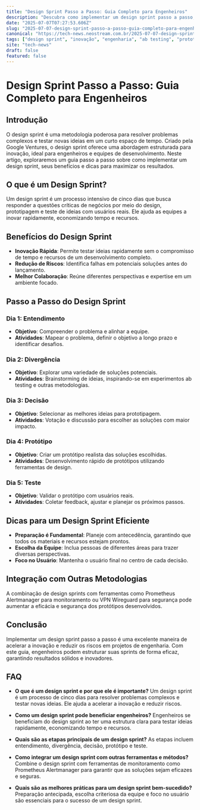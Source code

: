 ```yaml
---
title: "Design Sprint Passo a Passo: Guia Completo para Engenheiros"
description: "Descubra como implementar um design sprint passo a passo, explorando suas fases, benefícios e dicas práticas para engenheiros. Aumente a eficiência e inovação em seus projetos."
date: "2025-07-07T07:27:53.606Z"
slug: "2025-07-07-design-sprint-passo-a-passo-guia-completo-para-engenheiros"
canonical: "https://tech-news.neostream.com.br/2025-07-07-design-sprint-passo-a-passo-guia-completo-para-engenheiros"
tags: ["design sprint", "inovação", "engenharia", "ab testing", "prototipagem"]
site: "tech-news"
draft: false
featured: false
---
```


# Design Sprint Passo a Passo: Guia Completo para Engenheiros

## Introdução
O design sprint é uma metodologia poderosa para resolver problemas complexos e testar novas ideias em um curto espaço de tempo. Criado pela Google Ventures, o design sprint oferece uma abordagem estruturada para inovação, ideal para engenheiros e equipes de desenvolvimento. Neste artigo, exploraremos um guia passo a passo sobre como implementar um design sprint, seus benefícios e dicas para maximizar os resultados.

## O que é um Design Sprint?
Um design sprint é um processo intensivo de cinco dias que busca responder a questões críticas de negócios por meio do design, prototipagem e teste de ideias com usuários reais. Ele ajuda as equipes a inovar rapidamente, economizando tempo e recursos.

## Benefícios do Design Sprint
- **Inovação Rápida**: Permite testar ideias rapidamente sem o compromisso de tempo e recursos de um desenvolvimento completo.
- **Redução de Riscos**: Identifica falhas em potenciais soluções antes do lançamento.
- **Melhor Colaboração**: Reúne diferentes perspectivas e expertise em um ambiente focado.

## Passo a Passo do Design Sprint
### Dia 1: Entendimento
- **Objetivo**: Compreender o problema e alinhar a equipe.
- **Atividades**: Mapear o problema, definir o objetivo a longo prazo e identificar desafios.

### Dia 2: Divergência
- **Objetivo**: Explorar uma variedade de soluções potenciais.
- **Atividades**: Brainstorming de ideias, inspirando-se em experimentos ab testing e outras metodologias.

### Dia 3: Decisão
- **Objetivo**: Selecionar as melhores ideias para prototipagem.
- **Atividades**: Votação e discussão para escolher as soluções com maior impacto.

### Dia 4: Protótipo
- **Objetivo**: Criar um protótipo realista das soluções escolhidas.
- **Atividades**: Desenvolvimento rápido de protótipos utilizando ferramentas de design.

### Dia 5: Teste
- **Objetivo**: Validar o protótipo com usuários reais.
- **Atividades**: Coletar feedback, ajustar e planejar os próximos passos.

## Dicas para um Design Sprint Eficiente
- **Preparação é Fundamental**: Planeje com antecedência, garantindo que todos os materiais e recursos estejam prontos.
- **Escolha da Equipe**: Inclua pessoas de diferentes áreas para trazer diversas perspectivas.
- **Foco no Usuário**: Mantenha o usuário final no centro de cada decisão.

## Integração com Outras Metodologias
A combinação de design sprints com ferramentas como Prometheus Alertmanager para monitoramento ou VPN Wireguard para segurança pode aumentar a eficácia e segurança dos protótipos desenvolvidos.

## Conclusão
Implementar um design sprint passo a passo é uma excelente maneira de acelerar a inovação e reduzir os riscos em projetos de engenharia. Com este guia, engenheiros podem estruturar suas sprints de forma eficaz, garantindo resultados sólidos e inovadores.

## FAQ

- **O que é um design sprint e por que ele é importante?**
  Um design sprint é um processo de cinco dias para resolver problemas complexos e testar novas ideias. Ele ajuda a acelerar a inovação e reduzir riscos.

- **Como um design sprint pode beneficiar engenheiros?**
  Engenheiros se beneficiam do design sprint ao ter uma estrutura clara para testar ideias rapidamente, economizando tempo e recursos.

- **Quais são as etapas principais de um design sprint?**
  As etapas incluem entendimento, divergência, decisão, protótipo e teste.

- **Como integrar um design sprint com outras ferramentas e métodos?**
  Combine o design sprint com ferramentas de monitoramento como Prometheus Alertmanager para garantir que as soluções sejam eficazes e seguras.

- **Quais são as melhores práticas para um design sprint bem-sucedido?**
  Preparação antecipada, escolha criteriosa da equipe e foco no usuário são essenciais para o sucesso de um design sprint.